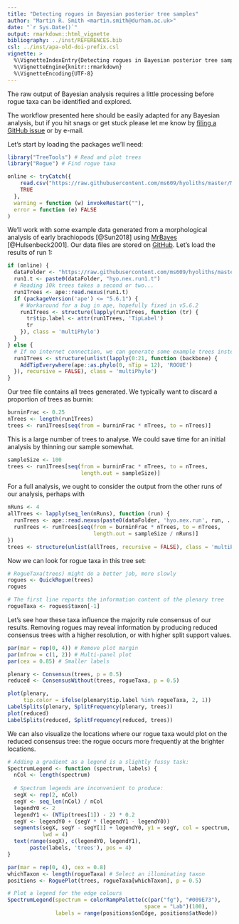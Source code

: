 ```yaml
---
title: "Detecting rogues in Bayesian posterior tree samples"
author: "Martin R. Smith <martin.smith@durham.ac.uk>"
date: "`r Sys.Date()`"
output: rmarkdown::html_vignette
bibliography: ../inst/REFERENCES.bib
csl: ../inst/apa-old-doi-prefix.csl
vignette: >
  %\VignetteIndexEntry{Detecting rogues in Bayesian posterior tree samples}
  %\VignetteEngine{knitr::rmarkdown}
  %\VignetteEncoding{UTF-8}
---
```



The raw output of Bayesian analysis requires a little processing
before rogue taxa can be identified and explored.

The workflow presented here should be easily adapted for 
any Bayesian analysis, but if you hit snags or get stuck please
let me know by [filing a GitHub issue](https://github.com/ms609/Rogue/issues/new?title=Bayesian+vignette)
or by e-mail.

Let's start by loading the packages we'll need:
```r
library("TreeTools") # Read and plot trees
library("Rogue") # Find rogue taxa
```

```r
online <- tryCatch({
    read.csv("https://raw.githubusercontent.com/ms609/hyoliths/master/MrBayes/hyo.nex.pstat")
    TRUE
  },
  warning = function (w) invokeRestart(""),
  error = function (e) FALSE
)
```

We'll work with some example data generated from a morphological
analysis of early brachiopods [@Sun2018] using
[MrBayes](https://nbisweden.github.io/MrBayes/) [@Hulsenbeck2001].
Our data files are stored on
[GitHub](https://github.com/ms609/hyoliths/tree/master/MrBayes).
Let's load the results of run 1:

```R
if (online) {
  dataFolder <- "https://raw.githubusercontent.com/ms609/hyoliths/master/MrBayes/"
  run1.t <- paste0(dataFolder, "hyo.nex.run1.t")
  # Reading 10k trees takes a second or two...
  run1Trees <- ape::read.nexus(run1.t)
  if (packageVersion('ape') <= "5.6.1") {
    # Workaround for a bug in ape, hopefully fixed in v5.6.2
    run1Trees <- structure(lapply(run1Trees, function (tr) {
      tr$tip.label <- attr(run1Trees, 'TipLabel')
      tr
    }), class = 'multiPhylo')
  }
} else {
  # If no internet connection, we can generate some example trees instead
  run1Trees <- structure(unlist(lapply(0:21, function (backbone) {
    AddTipEverywhere(ape::as.phylo(0, nTip = 12), 'ROGUE')
  }), recursive = FALSE), class = 'multiPhylo')
}
```

Our tree file contains all trees generated.  We typically want to discard 
a proportion of trees as burnin:

```R
burninFrac <- 0.25
nTrees <- length(run1Trees)
trees <- run1Trees[seq(from = burninFrac * nTrees, to = nTrees)]
```

This is a large number of trees to analyse.  We could save time for an initial
analysis by thinning our sample somewhat.

```R
sampleSize <- 100
trees <- run1Trees[seq(from = burninFrac * nTrees, to = nTrees,
                       length.out = sampleSize)]
```

For a full analysis, we ought to consider the output from the other runs of our
analysis, perhaps with

```r
nRuns <- 4
allTrees <- lapply(seq_len(nRuns), function (run) {
  runTrees <- ape::read.nexus(paste0(dataFolder, 'hyo.nex.run', run, .'t'))
  runTrees <- runTrees[seq(from = burninFrac * nTrees, to = nTrees,
                           length.out = sampleSize / nRuns)]
})
trees <- structure(unlist(allTrees, recursive = FALSE), class = 'multiPhylo')
```

Now we can look for rogue taxa in this tree set:

```R
# RogueTaxa(trees) might do a better job, more slowly
rogues <- QuickRogue(trees)
rogues

# The first line reports the information content of the plenary tree
rogueTaxa <- rogues$taxon[-1]
```

Let's see how these taxa influence the majority rule consensus of our results.
Removing rogues may reveal information by producing reduced consensus trees
with a higher resolution, or with higher split support values.

```R
par(mar = rep(0, 4)) # Remove plot margin
par(mfrow = c(1, 2)) # Multi-panel plot
par(cex = 0.85) # Smaller labels

plenary <- Consensus(trees, p = 0.5)
reduced <- ConsensusWithout(trees, rogueTaxa, p = 0.5)

plot(plenary,
     tip.color = ifelse(plenary$tip.label %in% rogueTaxa, 2, 1))
LabelSplits(plenary, SplitFrequency(plenary, trees))
plot(reduced)
LabelSplits(reduced, SplitFrequency(reduced, trees))
```

We can also visualize the locations where our rogue taxa would plot on the
reduced consensus tree: the rogue occurs more frequently at the brighter
locations.

```r
# Adding a gradient as a legend is a slightly fussy task:
SpectrumLegend <- function (spectrum, labels) {
  nCol <- length(spectrum)
  
  # Spectrum legends are inconvenient to produce:
  segX <- rep(2, nCol)
  segY <- seq_len(nCol) / nCol
  legendY0 <- 2
  legendY1 <- (NTip(trees[1]) - 2) * 0.2
  segY <- legendY0 + (segY * (legendY1 - legendY0))
  segments(segX, segY - segY[1] + legendY0, y1 = segY, col = spectrum,
           lwd = 4)
  text(range(segX), c(legendY0, legendY1), 
       paste(labels, 'trees'), pos = 4)
}
```

```r
par(mar = rep(0, 4), cex = 0.8)
whichTaxon <- length(rogueTaxa) # Select an illuminating taxon
positions <- RoguePlot(trees, rogueTaxa[whichTaxon], p = 0.5)

# Plot a legend for the edge colours
SpectrumLegend(spectrum = colorRampPalette(c(par("fg"), "#009E73"),
                                           space = "Lab")(100),
               labels = range(positions$onEdge, positions$atNode))
```
